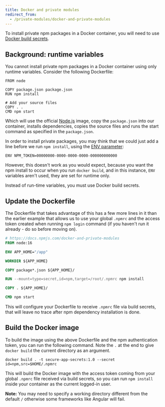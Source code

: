 ```yaml
---
title: Docker and private modules
redirect_from:
  - /private-modules/docker-and-private-modules
---
```


To install private npm packages in a Docker container, you will need to use [Docker build secrets](https://medium.com/learnwithrahul/securely-using-npm-credentials-with-docker-f38b43bdb7c1).

## Background: runtime variables

You cannot install private npm packages in a Docker container using only runtime variables. Consider the following Dockerfile:

```
FROM node

COPY package.json package.json
RUN npm install

# Add your source files
COPY . .
CMD npm start
```

Which will use the official [Node.js](https://hub.docker.com/_/node) image, copy the `package.json` into our container, installs dependencies, copies the source files and runs the start command as specified in the `package.json`.

In order to install private packages, you may think that we could just add a line before we run `npm install`, using the [ENV parameter](https://docs.docker.com/engine/reference/builder/#env):

```docker
ENV NPM_TOKEN=00000000-0000-0000-0000-000000000000
```

However, this doesn't work as you would expect, because you want the npm install to occur when you run `docker build`, and in this instance, `ENV` variables aren't used, they are set for runtime only.

Instead of run-time variables, you must use Docker build secrets.

## Update the Dockerfile

The Dockerfile that takes advantage of this has a few more lines in it than the earlier example that allows us to use your global `.npmrc` and the access token created when running `npm login` command (if you haven't run it already - do so before moving on).

```dockerfile
# https://docs.npmjs.com/docker-and-private-modules
FROM node:16

ENV APP_HOME="/app"

WORKDIR ${APP_HOME}

COPY package*.json ${APP_HOME}/

RUN --mount=type=secret,id=npm,target=/root/.npmrc npm install

COPY . ${APP_HOME}/

CMD npm start

```

This will configure your Dockerfile to receive `.npmrc` file via build secrets, that will leave no trace after npm dependency installation is done.

## Build the Docker image

To build the image using the above Dockerfile and the npm authentication token, you can run the following command. Note the `.` at the end to give `docker build` the current directory as an argument.

```shell
docker build . -t secure-app-secrets:1.0 --secret id=npm,src=$HOME/.npmrc
```

This will build the Docker image with the access token coming from your global `.npmrc` file received via build secrets, so you can run `npm install` inside your container as the current logged-in user.

<Note>

**Note:** You may need to specify a working directory different from the default `/` otherwise some frameworks like Angular will fail.

</Note>
